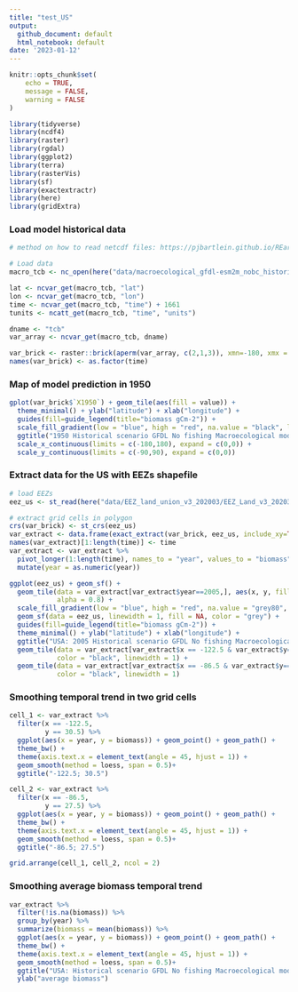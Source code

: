 ```yaml
---
title: "test_US"
output:
  github_document: default
  html_notebook: default
date: '2023-01-12'
---
```


```r
knitr::opts_chunk$set(
	echo = TRUE,
	message = FALSE,
	warning = FALSE
)

library(tidyverse)
library(ncdf4)
library(raster)
library(rgdal)
library(ggplot2)
library(terra)
library(rasterVis)
library(sf)
library(exactextractr)
library(here)
library(gridExtra)
```

### Load model historical data

```r
# method on how to read netcdf files: https://pjbartlein.github.io/REarthSysSci/netCDF.html

# Load data
macro_tcb <- nc_open(here("data/macroecological_gfdl-esm2m_nobc_historical_wo-diaz_no-fishing_no-oa_tcb_global_annual_1950_2005.nc4"))

lat <- ncvar_get(macro_tcb, "lat")
lon <- ncvar_get(macro_tcb, "lon")
time <- ncvar_get(macro_tcb, "time") + 1661
tunits <- ncatt_get(macro_tcb, "time", "units")

dname <- "tcb"
var_array <- ncvar_get(macro_tcb, dname)

var_brick <- raster::brick(aperm(var_array, c(2,1,3)), xmn=-180, xmx = 180, ymn=-90, ymx=90)
names(var_brick) <- as.factor(time)
```


### Map of model prediction in 1950

```r

gplot(var_brick$`X1950`) + geom_tile(aes(fill = value)) +
  theme_minimal() + ylab("latitude") + xlab("longitude") +
  guides(fill=guide_legend(title="biomass gCm-2")) +
  scale_fill_gradient(low = "blue", high = "red", na.value = "black", limits = c(0,50)) +
  ggtitle("1950 Historical scenario GFDL No fishing Macroecological model") +
  scale_x_continuous(limits = c(-180,180), expand = c(0,0)) +
  scale_y_continuous(limits = c(-90,90), expand = c(0,0)) 

```

### Extract data for the US with EEZs shapefile

```r

# load EEZs
eez_us <- st_read(here("data/EEZ_land_union_v3_202003/EEZ_Land_v3_202030.shp"))[113,]

# extract grid cells in polygon
crs(var_brick) <- st_crs(eez_us)
var_extract <- data.frame(exact_extract(var_brick, eez_us, include_xy=TRUE)[[1]])
names(var_extract)[1:length(time)] <- time
var_extract <- var_extract %>% 
  pivot_longer(1:length(time), names_to = "year", values_to = "biomass") %>% 
  mutate(year = as.numeric(year))

ggplot(eez_us) + geom_sf() + 
  geom_tile(data = var_extract[var_extract$year==2005,], aes(x, y, fill = biomass), 
            alpha = 0.8) +
  scale_fill_gradient(low = "blue", high = "red", na.value = "grey80", limits = c(0,50)) +
  geom_sf(data = eez_us, linewidth = 1, fill = NA, color = "grey") +
  guides(fill=guide_legend(title="biomass gCm-2")) +
  theme_minimal() + ylab("latitude") + xlab("longitude") +
  ggtitle("USA: 2005 Historical scenario GFDL No fishing Macroecological model") +
  geom_tile(data = var_extract[var_extract$x == -122.5 & var_extract$y==30.5,], aes(x,y), fill = NA,
            color = "black", linewidth = 1) +
  geom_tile(data = var_extract[var_extract$x == -86.5 & var_extract$y==27.5,], aes(x,y), fill = NA,
            color = "black", linewidth = 1)
```

### Smoothing temporal trend in two grid cells

```r

cell_1 <- var_extract %>% 
  filter(x == -122.5,
         y == 30.5) %>% 
  ggplot(aes(x = year, y = biomass)) + geom_point() + geom_path() +
  theme_bw() +
  theme(axis.text.x = element_text(angle = 45, hjust = 1)) +
  geom_smooth(method = loess, span = 0.5)+
  ggtitle("-122.5; 30.5")

cell_2 <- var_extract %>% 
  filter(x == -86.5,
         y == 27.5) %>% 
  ggplot(aes(x = year, y = biomass)) + geom_point() + geom_path() +
  theme_bw() +
  theme(axis.text.x = element_text(angle = 45, hjust = 1)) +
  geom_smooth(method = loess, span = 0.5)+
  ggtitle("-86.5; 27.5")

grid.arrange(cell_1, cell_2, ncol = 2)

```

### Smoothing average biomass temporal trend

```r

var_extract %>% 
  filter(!is.na(biomass)) %>% 
  group_by(year) %>% 
  summarize(biomass = mean(biomass)) %>% 
  ggplot(aes(x = year, y = biomass)) + geom_point() + geom_path() +
  theme_bw() +
  theme(axis.text.x = element_text(angle = 45, hjust = 1)) +
  geom_smooth(method = loess, span = 0.5)+
  ggtitle("USA: Historical scenario GFDL No fishing Macroecological model") +
  ylab("average biomass")

```